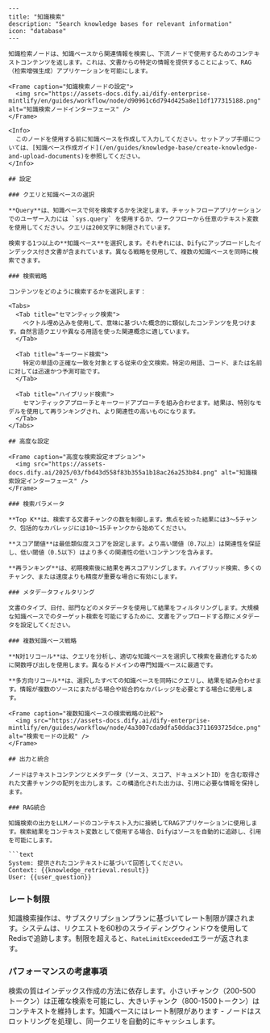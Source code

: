 ```mdx
---
title: "知識検索"
description: "Search knowledge bases for relevant information"
icon: "database"
---

知識检索ノードは、知識ベースから関連情報を検索し、下流ノードで使用するためのコンテキストコンテンツを返します。これは、文書からの特定の情報を提供することによって、RAG（检索增强生成）アプリケーションを可能にします。

<Frame caption="知識検索ノードの設定">
  <img src="https://assets-docs.dify.ai/dify-enterprise-mintlify/en/guides/workflow/node/d90961c6d794d425a8e11df177315188.png" alt="知識検索ノードインターフェース" />
</Frame>

<Info>
  このノードを使用する前に知識ベースを作成して入力してください。セットアップ手順については、[知識ベース作成ガイド](/en/guides/knowledge-base/create-knowledge-and-upload-documents)を参照してください。
</Info>

## 設定

### クエリと知識ベースの選択

**Query**は、知識ベースで何を検索するかを決定します。チャットフローアプリケーションでのユーザー入力には `sys.query` を使用するか、ワークフローから任意のテキスト変数を使用してください。クエリは200文字に制限されています。

検索する1つ以上の**知識ベース**を選択します。それぞれには、Difyにアップロードしたインデックス付き文書が含まれています。異なる戦略を使用して、複数の知識ベースを同時に検索できます。

### 検索戦略

コンテンツをどのように検索するかを選択します：

<Tabs>
  <Tab title="セマンティック検索">
    ベクトル埋め込みを使用して、意味に基づいた概念的に類似したコンテンツを見つけます。自然言語クエリや異なる用語を使った関連概念に適しています。
  </Tab>
  
  <Tab title="キーワード検索">
    特定の単語の正確な一致を対象とする従来の全文検索。特定の用語、コード、または名前に対しては迅速かつ予測可能です。
  </Tab>
  
  <Tab title="ハイブリッド検索">
    セマンティックアプローチとキーワードアプローチを組み合わせます。結果は、特別なモデルを使用して再ランキングされ、より関連性の高いものになります。
  </Tab>
</Tabs>

## 高度な設定

<Frame caption="高度な検索設定オプション">
  <img src="https://assets-docs.dify.ai/2025/03/fbd43d558f83b355a1b18ac26a253b84.png" alt="知識検索設定インターフェース" />
</Frame>

### 検索パラメータ

**Top K**は、検索する文書チャンクの数を制御します。焦点を絞った結果には3〜5チャンク、包括的なカバレッジには10〜15チャンクから始めてください。

**スコア閾値**は最低類似度スコアを設定します。より高い閾値（0.7以上）は関連性を保証し、低い閾値（0.5以下）はより多くの関連性の低いコンテンツを含みます。

**再ランキング**は、初期検索後に結果を再スコアリングします。ハイブリッド検索、多くのチャンク、または速度よりも精度が重要な場合に有効にします。

### メタデータフィルタリング

文書のタイプ、日付、部門などのメタデータを使用して結果をフィルタリングします。大規模な知識ベースでのターゲット検索を可能にするために、文書をアップロードする際にメタデータを設定してください。

### 複数知識ベース戦略

**N対1リコール**は、クエリを分析し、適切な知識ベースを選択して検索を最適化するために関数呼び出しを使用します。異なるドメインの専門知識ベースに最適です。

**多方向リコール**は、選択したすべての知識ベースを同時にクエリし、結果を組み合わせます。情報が複数のソースにまたがる場合や総合的なカバレッジを必要とする場合に使用します。

<Frame caption="複数知識ベースの検索戦略の比較">
  <img src="https://assets-docs.dify.ai/dify-enterprise-mintlify/en/guides/workflow/node/4a3007cda9dfa50ddac3711693725dce.png" alt="検索モードの比較" />
</Frame>

## 出力と統合

ノードはテキストコンテンツとメタデータ（ソース、スコア、ドキュメントID）を含む取得された文書チャンクの配列を出力します。この構造化された出力は、引用に必要な情報を保持します。

### RAG統合

知識検索の出力をLLMノードのコンテキスト入力に接続してRAGアプリケーションに使用します。検索結果をコンテキスト変数として使用する場合、Difyはソースを自動的に追跡し、引用を可能にします。

```text
System: 提供されたコンテキストに基づいて回答してください。
Context: {{knowledge_retrieval.result}}
User: {{user_question}}
```

### レート制限

知識検索操作は、サブスクリプションプランに基づいてレート制限が課されます。システムは、リクエストを60秒のスライディングウィンドウを使用してRedisで追跡します。制限を超えると、`RateLimitExceeded`エラーが返されます。

### パフォーマンスの考慮事項

検索の質はインデックス作成の方法に依存します。小さいチャンク（200-500トークン）は正確な検索を可能にし、大きいチャンク（800-1500トークン）はコンテキストを維持します。知識ベースにはレート制限があります - ノードはスロットリングを処理し、同一クエリを自動的にキャッシュします。
```